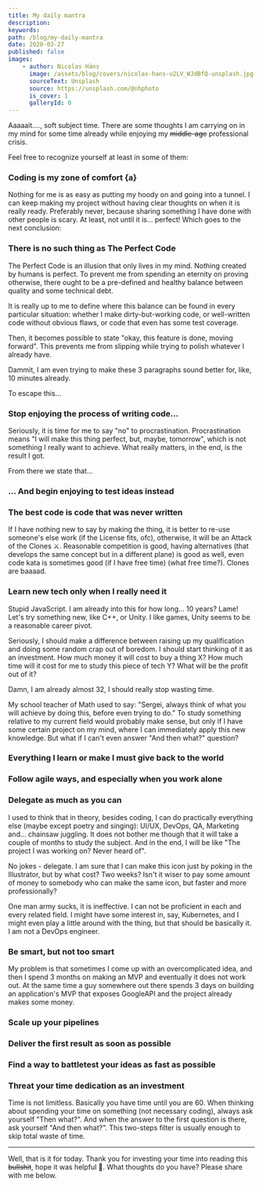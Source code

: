 ```yaml
---
title: My daily mantra
description:
keywords:
path: /blog/my-daily-mantra
date: 2020-03-27
published: false
images:
    - author: Nicolas Häns
      image: /assets/blog/covers/nicolas-hans-u2LV_WJdBfQ-unsplash.jpg
      sourceText: Unsplash
      source: https://unsplash.com/@nhphoto
      is_cover: 1
      galleryId: 0
---
```


Aaaaait...., soft subject time. There are some thoughts I am carrying on in my mind for some time already while enjoying my ~~middle-age~~ professional crisis.

Feel free to recognize yourself at least in some of them:

### Coding is my zone of comfort {a}

Nothing for me is as easy as putting my hoody on and going into a tunnel. I can keep making my project without having clear thoughts on when it is really ready. Preferably never, because sharing something I have done with other people is scary. At least, not until it is... perfect! Which goes to the next conclusion:

### There is no such thing as The Perfect Code

The Perfect Code is an illusion that only lives in my mind. Nothing created by humans is perfect. To prevent me from spending an eternity on proving otherwise, there ought to be a pre-defined and healthy balance between quality and some technical debt.

It is really up to me to define where this balance can be found in every particular situation: whether I make dirty-but-working code, or well-written code without obvious flaws, or code that even has some test coverage.

Then, it becomes possible to state "okay, this feature is done, moving forward". This prevents me from slipping while trying to polish whatever I already have.

Dammit, I am even trying to make these 3 paragraphs sound better for, like, 10 minutes already.

To escape this...

### Stop enjoying the process of writing code...

Seriously, it is time for me to say "no" to procrastination. Procrastination means "I will make this thing perfect, but, maybe, tomorrow", which is not something I really want to achieve. What really matters, in the end, is the result I got.

From there we state that...

### ... And begin enjoying to test ideas instead

### The best code is code that was never written

If I have nothing new to say by making the thing, it is better to re-use someone's else work (if the License fits, ofc), otherwise, it will be an Attack of the Clones ⚔️. Reasonable competition is good, having alternatives (that develops the same concept but in a different plane) is good as well, even code kata is sometimes good (if I have free time) (what free time?). Clones are baaaad.

### Learn new tech only when I really need it

Stupid JavaScript. I am already into this for how long... 10 years? Lame! Let's try something new, like C++, or Unity. I like games, Unity seems to be a reasonable career pivot.

Seriously, I should make a difference between raising up my qualification and doing some random crap out of boredom. I should start thinking of it as an investment. How much money it will cost to buy a thing X? How much time will it cost for me to study this piece of tech Y? What will be the profit out of it?

Damn, I am already almost 32, I should really stop wasting time.

My school teacher of Math used to say: "Sergei, always think of what you will achieve by doing this, before even trying to do." To study something relative to my current field would probably make sense, but only if I have some certain project on my mind, where I can immediately apply this new knowledge. But what if I can't even answer "And then what?" question?

### Everything I learn or make I must give back to the world

### Follow agile ways, and especially when you work alone

### Delegate as much as you can

I used to think that in theory, besides coding, I can do practically everything else (maybe except poetry and singing): UI/UX, DevOps, QA, Marketing and... chainsaw juggling. It does not bother me though that it will take a couple of months to study the subject. And in the end, I will be like "The project I was working on? Never heard of".

No jokes - delegate. I am sure that I can make this icon just by poking in the Illustrator, but by what cost? Two weeks? Isn't it wiser to pay some amount of money to somebody who can make the same icon, but faster and more professionally?

One man army sucks, it is ineffective. I can not be proficient in each and every related field. I might have some interest in, say, Kubernetes, and I might even play a little around with the thing, but that should be basically it. I am not a DevOps engineer.

### Be smart, but not too smart

My problem is that sometimes I come up with an overcomplicated idea, and then I spend 3 months on making an MVP and eventually it does not work out. At the same time a guy somewhere out there spends 3 days on building an application's MVP that exposes GoogleAPI and the project already makes some money.

### Scale up your pipelines

### Deliver the first result as soon as possible

### Find a way to battletest your ideas as fast as possible

### Threat your time dedication as an investment

Time is not limitless. Basically you have time until you are 60. When thinking about spending your time on something (not necessary coding), always ask yourself "Then what?". And when the answer to the first question is there, ask yourself "And then what?". This two-steps filter is usually enough to skip total waste of time.

---

Well, that is it for today. Thank you for investing your time into reading this ~~bullshit~~, hope it was helpful 🙌. What thoughts do you have? Please share with me below.
